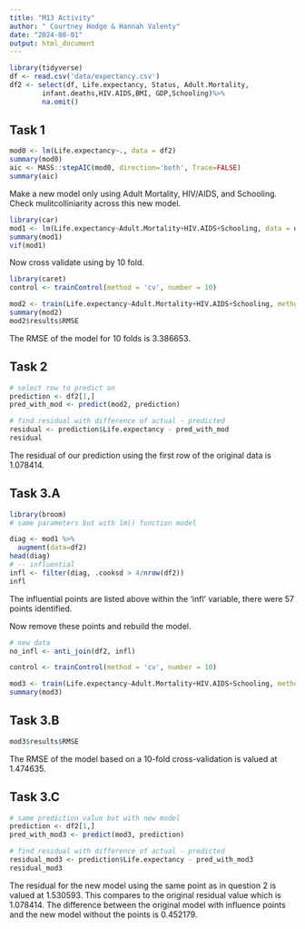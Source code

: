 ```yaml
---
title: "M13 Activity"
author: " Courtney Hodge & Hannah Valenty"
date: "2024-08-01"
output: html_document
---
```


```r
library(tidyverse)
df <- read.csv('data/expectancy.csv')
df2 <- select(df, Life.expectancy, Status, Adult.Mortality,
        infant.deaths,HIV.AIDS,BMI, GDP,Schooling)%>%
        na.omit()
```

## Task 1
```r
mod0 <- lm(Life.expectancy~., data = df2)
summary(mod0)
aic <- MASS::stepAIC(mod0, direction='both', Trace=FALSE)
summary(aic)
```
Make a new model only using Adult Mortality, HIV/AIDS, and Schooling. Check mulitcolliniarity across this new model.

```r
library(car)
mod1 <- lm(Life.expectancy~Adult.Mortality+HIV.AIDS+Schooling, data = df2)
summary(mod1)
vif(mod1)
```
Now cross validate using by 10 fold.

```r
library(caret)
control <- trainControl(method = 'cv', number = 10)

mod2 <- train(Life.expectancy~Adult.Mortality+HIV.AIDS+Schooling, method='lm', trControl=control, data=df2)
summary(mod2)
mod2$results$RMSE
```
The RMSE of the model for 10 folds is 3.386653.

## Task 2
```r
# select row to predict on
prediction <- df2[1,]
pred_with_mod <- predict(mod2, prediction)

# find residual with difference of actual - predicted
residual <- prediction$Life.expectancy - pred_with_mod 
residual
```
The residual of our prediction using the first row of the original data is 1.078414.

## Task 3.A
```r
library(broom)
# same parameters but with lm() function model

diag <- mod1 %>%
  augment(data=df2)
head(diag)
# -- influential
infl <- filter(diag, .cooksd > 4/nrow(df2))
infl
```
The influential points are listed above within the 'infl' variable, there were 57 points identified.

Now remove these points and rebuild the model.
```r
# new data
no_infl <- anti_join(df2, infl)

control <- trainControl(method = 'cv', number = 10)

mod3 <- train(Life.expectancy~Adult.Mortality+HIV.AIDS+Schooling, method='lm', trControl=control, data=no_infl)
summary(mod3)
```


## Task 3.B
```r
mod3$results$RMSE
```
The RMSE of the model based on a 10-fold cross-validation is valued at 1.474635.

## Task 3.C
```r
# same prediction value but with new model
prediction <- df2[1,]
pred_with_mod3 <- predict(mod3, prediction)

# find residual with difference of actual - predicted
residual_mod3 <- prediction$Life.expectancy - pred_with_mod3 
residual_mod3
```
The residual for the new model using the same point as in question 2 is valued at 1.530593. This compares to the original residual value which is 1.078414. The difference between the original model with influence points and the new model without the points is 0.452179. 
